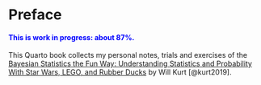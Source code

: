 # Preface {.unnumbered}

::: {.callout-note style="color: blue;"}
#### This is work in progress: about 87%.
:::

This Quarto book collects my personal notes, trials and exercises of the
[Bayesian Statistics the Fun Way: Understanding Statistics and
Probability With Star Wars, LEGO, and Rubber
Ducks](https://nostarch.com/learnbayes) by
Will Kurt [@kurt2019].
